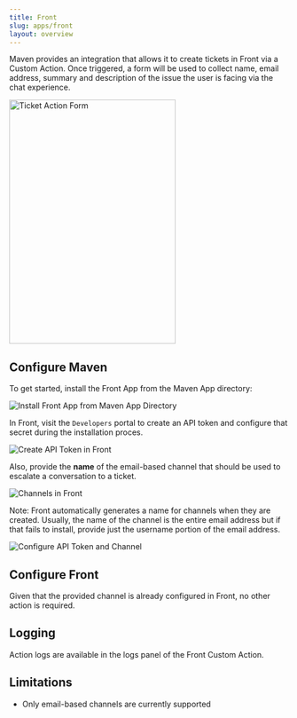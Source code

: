 ```yaml
---
title: Front
slug: apps/front
layout: overview
---
```


Maven provides an integration that allows it to create tickets in Front via a Custom Action. Once triggered, a form will be used to collect name, email address, summary and description of the issue the user is facing via the chat experience.

<Frame caption="Ticket Action Form">
  <img src="/docs/assets/front/05_Front_Ticket_Action_Form.png" alt="Ticket Action Form" width="300" height="440" />
</Frame>

## Configure Maven

To get started, install the Front App from the Maven App directory:

<Frame caption="Install Front App from Maven App Directory">
  <img src="/docs/assets/front/01_Front_App_Directory.png" alt="Install Front App from Maven App Directory"/>
</Frame>

In Front, visit the `Developers` portal to create an API token and configure that secret during the installation proces.

<Frame caption="Create API Token in Front">
  <img src="/docs/assets/front/02_Front_Developers_API_Tokens.png" alt="Create API Token in Front"/>
</Frame>

Also, provide the **name** of the email-based channel that should be used to escalate a conversation to a ticket.

<Frame caption="Channels in Front">
  <img src="/docs/assets/front/03_Front_Developers_Channels.png" alt="Channels in Front"/>
</Frame>

Note: Front automatically generates a name for channels when they are created. Usually, the name of the channel is the entire email address but if that fails to install, provide just the username portion of the email address.

<Frame caption="Configure API Token and Channel">
  <img src="/docs/assets/front/04_Front_Install.png" alt="Configure API Token and Channel"/>
</Frame>

## Configure Front

Given that the provided channel is already configured in Front, no other action is required.

## Logging

Action logs are available in the logs panel of the Front Custom Action.

## Limitations

- Only email-based channels are currently supported